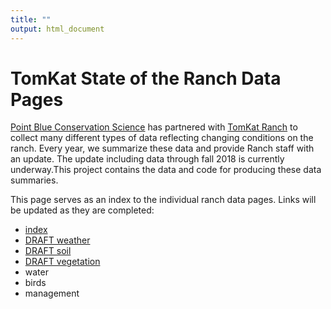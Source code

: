 ```yaml
---
title: ""
output: html_document
---
```


TomKat State of the Ranch Data Pages
=========================
[Point Blue Conservation Science](http://www.pointblue.org) has partnered with [TomKat Ranch](https://tomkatranch.org) to collect many different types of data reflecting changing conditions on the ranch. Every year, we summarize these data and provide Ranch staff with an update. The update including data through fall 2018 is currently underway.This project contains the data and code for producing these data summaries. 

This page serves as an index to the individual ranch data pages. Links will be updated as they are completed:

* [index](index.html)
* [DRAFT weather](weather.html)
* [DRAFT soil](soil.html)
* [DRAFT vegetation](vegetation.html)
* water
* birds
* management